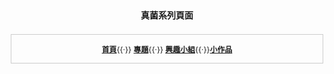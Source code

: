 <div style="padding:0.3em; text-align:center">'''真菌系列頁面'''</div><div style="border: 1px solid #cccccc; padding:0.2em; text-align:center; font-size:85%; margin:0.2em">'''[[Portal:真菌|首頁]]'''{{·}} '''[[WikiProject:真菌|專題]]'''{{·}} '''[[Wikipedia:真菌興趣小組維基人列表|興趣小組]]'''{{·}}'''[[:Category:真菌類小作品|小作品]]'''</div></div>